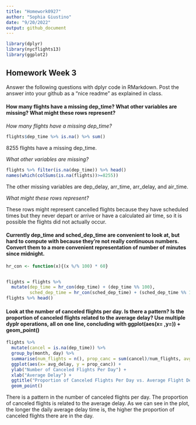 ```yaml
---
title: "Homework0927"
author: "Sophia Giustino"
date: "9/20/2022"
output: github_document
---
```


```r
library(dplyr)
library(nycflights13)
library(ggplot2)

```

## Homework Week 3

Answer the following questions with dplyr code in RMarkdown. Post the answer into your github as a “nice readme” as explained in class.

#### How many flights have a missing dep_time? What other variables are missing? What might these rows represent?

*How many flights have a missing dep_time?*

```r
flights$dep_time %>% is.na() %>% sum()
```
8255 flights have a missing dep_time.

*What other variables are missing?*

```r
flights %>% filter(is.na(dep_time)) %>% head()
names(which(colSums(is.na(flights))>=8255))
```

The other missing variables are dep_delay, arr_time, arr_delay, and air_time.

*What might these rows represent?*

These rows might represent cancelled flights because they have scheduled times but they never depart or arrive or have a calculated air time, so it is possible the flights did not actually occur. 

#### Currently dep_time and sched_dep_time are convenient to look at, but hard to compute with because they’re not really continuous numbers. Convert them to a more convenient representation of number of minutes since midnight.

```r
hr_con <- function(x){(x %/% 100) * 60}


flights = flights %>% 
  mutate(dep_time = hr_con(dep_time) + (dep_time %% 100), 
         sched_dep_time = hr_con(sched_dep_time) + (sched_dep_time %% 100)) 
flights %>% head()
```

#### Look at the number of canceled flights per day. Is there a pattern? Is the proportion of canceled flights related to the average delay? Use multiple dyplr operations, all on one line, concluding with ggplot(aes(x= ,y=)) + geom_point()


```r
flights %>% 
  mutate(cancel = is.na(dep_time)) %>% 
  group_by(month, day) %>% 
  summarise(num_flights = n(), prop_canc = sum(cancel)/num_flights, avg_delay = mean(dep_delay, na.rm = TRUE)) %>% 
  ggplot(aes(x= avg_delay, y = prop_canc)) +
  ylab("Number of Canceled Flights Per Day") +
  xlab("Average Delay") +
  ggtitle("Proportion of Canceled Flights Per Day vs. Average Flight Delay Time") +
  geom_point() 
```

There is a pattern in the number of canceled flights per day. The proportion of canceled flights is related to the average delay. As we can see in the plot, the longer the daily average delay time is, the higher the proportion of canceled flights there are in the day.

